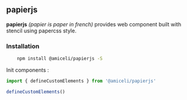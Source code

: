 
<Meta title="PapierJS" />

## papierjs

**papierjs** *(papier is paper in french)* provides web component built with stencil using 
papercss style.

### Installation

```bash
    npm install @amiceli/papierjs -S
```

Init components : 

```javascript
import { defineCustomElements } from '@amiceli/papierjs'

defineCustomElements()
```